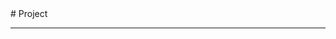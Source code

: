 
<BaseLayout PageID="project">
  <BaseCard title="Project">
# Project
    
---
    
  </BaseCard>
  <EnvelopeCard
    title="Frosti"
    image="https://frosti.saroprock.com/view.png"
    desc="一个干净、优美、快速的博客模板！"
    url="frosti"
    pubDate="Mar 17 2024"
    badge="NEW"
    target="_self"
  />
</BaseLayout>
